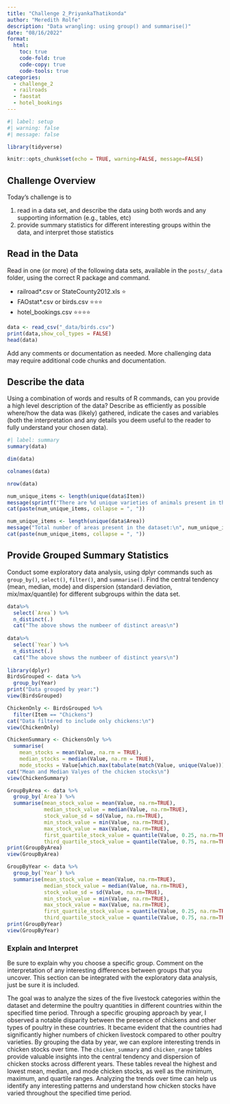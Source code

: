 ```yaml
---
title: "Challenge 2_PriyankaThatikonda"
author: "Meredith Rolfe"
description: "Data wrangling: using group() and summarise()"
date: "08/16/2022"
format:
  html:
    toc: true
    code-fold: true
    code-copy: true
    code-tools: true
categories:
  - challenge_2
  - railroads
  - faostat
  - hotel_bookings
---
```


```r
#| label: setup
#| warning: false
#| message: false

library(tidyverse)

knitr::opts_chunk$set(echo = TRUE, warning=FALSE, message=FALSE)
```

## Challenge Overview

Today's challenge is to

1)  read in a data set, and describe the data using both words and any supporting information (e.g., tables, etc)
2)  provide summary statistics for different interesting groups within the data, and interpret those statistics

## Read in the Data

Read in one (or more) of the following data sets, available in the `posts/_data` folder, using the correct R package and command.

-   railroad\*.csv or StateCounty2012.xls ⭐
-   FAOstat\*.csv or birds.csv ⭐⭐⭐
-   hotel_bookings.csv ⭐⭐⭐⭐

```r
data <- read_csv("_data/birds.csv")
print(data,show_col_types = FALSE)
head(data)
```

Add any comments or documentation as needed. More challenging data may require additional code chunks and documentation.

## Describe the data

Using a combination of words and results of R commands, can you provide a high level description of the data? Describe as efficiently as possible where/how the data was (likely) gathered, indicate the cases and variables (both the interpretation and any details you deem useful to the reader to fully understand your chosen data).

```r
#| label: summary
summary(data)

dim(data)

colnames(data)

nrow(data)

num_unique_items <- length(unique(data$Item))
message(sprintf("There are %d unique varieties of animals present in the dataset\n", num_unique_items))
cat(paste(num_unique_items, collapse = ", "))

num_unique_items <- length(unique(data$Area))
message("Total number of areas present in the dataset:\n", num_unique_items)
cat(paste(num_unique_items, collapse = ", "))
```

## Provide Grouped Summary Statistics

Conduct some exploratory data analysis, using dplyr commands such as `group_by()`, `select()`, `filter()`, and `summarise()`. Find the central tendency (mean, median, mode) and dispersion (standard deviation, mix/max/quantile) for different subgroups within the data set.

```r

data%>%
  select(`Area`) %>%
  n_distinct(.)
  cat("The above shows the numbeer of distinct areas\n")
  
data%>%
  select(`Year`) %>%
  n_distinct(.)
  cat("The above shows the numbeer of distinct years\n")
  
library(dplyr)
BirdsGrouped <- data %>%
  group_by(Year)
print("Data grouped by year:")
view(BirdsGrouped)

ChickenOnly <- BirdsGrouped %>%
  filter(Item == "Chickens")
cat("Data filtered to include only chickens:\n")
view(ChickenOnly)

ChickenSummary <- ChickensOnly %>%
  summarise(
    mean_stocks = mean(Value, na.rm = TRUE),
    median_stocks = median(Value, na.rm = TRUE),
    mode_stocks = Value[which.max(tabulate(match(Value, unique(Value))))])
cat("Mean and Median Valyes of the chicken stocks\n")
view(ChickenSummary)

GroupByArea <- data %>%
  group_by(`Area`) %>%
  summarise(mean_stock_value = mean(Value, na.rm=TRUE),
            median_stock_value = median(Value, na.rm=TRUE),
            stock_value_sd = sd(Value, na.rm=TRUE),
            min_stock_value = min(Value, na.rm=TRUE),
            max_stock_value = max(Value, na.rm=TRUE),
            first_quartile_stock_value = quantile(Value, 0.25, na.rm=TRUE),
            third_quartile_stock_value = quantile(Value, 0.75, na.rm=TRUE))
print(GroupByArea)
view(GroupByArea)

GroupByYear <- data %>%
  group_by(`Year`) %>%
  summarise(mean_stock_value = mean(Value, na.rm=TRUE),
            median_stock_value = median(Value, na.rm=TRUE),
            stock_value_sd = sd(Value, na.rm=TRUE),
            min_stock_value = min(Value, na.rm=TRUE),
            max_stock_value = max(Value, na.rm=TRUE),
            first_quartile_stock_value = quantile(Value, 0.25, na.rm=TRUE),
            third_quartile_stock_value = quantile(Value, 0.75, na.rm=TRUE))
print(GroupByYear)
view(GroupByYear)

```

### Explain and Interpret

Be sure to explain why you choose a specific group. Comment on the interpretation of any interesting differences between groups that you uncover. This section can be integrated with the exploratory data analysis, just be sure it is included.

The goal was to analyze the sizes of the five livestock categories within the dataset and determine the poultry quantities in different countries within the specified time period. Through a specific grouping approach by year, I observed a notable disparity between the presence of chickens and other types of poultry in these countries. It became evident that the countries had significantly higher numbers of chicken livestock compared to other poultry varieties. By grouping the data by year, we can explore interesting trends in chicken stocks over time. The `chicken_summary` and `chicken_range` tables provide valuable insights into the central tendency and dispersion of chicken stocks across different years. These tables reveal the highest and lowest mean, median, and mode chicken stocks, as well as the minimum, maximum, and quartile ranges. Analyzing the trends over time can help us identify any interesting patterns and understand how chicken stocks have varied throughout the specified time period.
